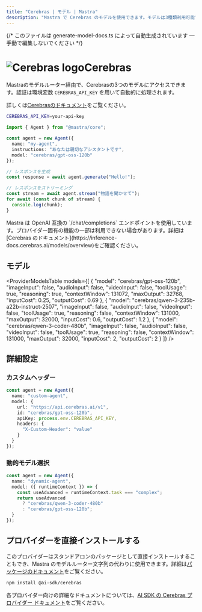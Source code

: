 ```yaml
---
title: "Cerebras | モデル | Mastra"
description: "Mastra で Cerebras のモデルを使用できます。モデルは3種類利用可能です。"
---
```


{/* このファイルは generate-model-docs.ts によって自動生成されています — 手動で編集しないでください */}



# <img src="https://models.dev/logos/cerebras.svg" alt="Cerebras logo" className="inline w-8 h-8 mr-2 align-middle dark:invert dark:brightness-0 dark:contrast-200" />Cerebras

Mastraのモデルルーター経由で、Cerebrasの3つのモデルにアクセスできます。認証は環境変数 `CEREBRAS_API_KEY` を用いて自動的に処理されます。

詳しくは[Cerebrasのドキュメント](https://inference-docs.cerebras.ai/models/overview)をご覧ください。

```bash
CEREBRAS_API_KEY=your-api-key
```

```typescript
import { Agent } from "@mastra/core";

const agent = new Agent({
  name: "my-agent",
  instructions: "あなたは親切なアシスタントです",
  model: "cerebras/gpt-oss-120b"
});

// レスポンスを生成
const response = await agent.generate("Hello!");

// レスポンスをストリーミング
const stream = await agent.stream("物語を聞かせて");
for await (const chunk of stream) {
  console.log(chunk);
}
```

<Callout type="info">
  Mastra は OpenAI 互換の `/chat/completions` エンドポイントを使用しています。プロバイダー固有の機能の一部は利用できない場合があります。詳細は [Cerebras のドキュメント](https://inference-docs.cerebras.ai/models/overview)をご確認ください。
</Callout>


## モデル

<ProviderModelsTable 
  models={[
  {
    "model": "cerebras/gpt-oss-120b",
    "imageInput": false,
    "audioInput": false,
    "videoInput": false,
    "toolUsage": true,
    "reasoning": true,
    "contextWindow": 131072,
    "maxOutput": 32768,
    "inputCost": 0.25,
    "outputCost": 0.69
  },
  {
    "model": "cerebras/qwen-3-235b-a22b-instruct-2507",
    "imageInput": false,
    "audioInput": false,
    "videoInput": false,
    "toolUsage": true,
    "reasoning": false,
    "contextWindow": 131000,
    "maxOutput": 32000,
    "inputCost": 0.6,
    "outputCost": 1.2
  },
  {
    "model": "cerebras/qwen-3-coder-480b",
    "imageInput": false,
    "audioInput": false,
    "videoInput": false,
    "toolUsage": true,
    "reasoning": false,
    "contextWindow": 131000,
    "maxOutput": 32000,
    "inputCost": 2,
    "outputCost": 2
  }
]}
/>

## 詳細設定

### カスタムヘッダー

```typescript
const agent = new Agent({
  name: "custom-agent",
  model: {
    url: "https://api.cerebras.ai/v1",
    id: "cerebras/gpt-oss-120b",
    apiKey: process.env.CEREBRAS_API_KEY,
    headers: {
      "X-Custom-Header": "value"
    }
  }
});
```


### 動的モデル選択

```typescript
const agent = new Agent({
  name: "dynamic-agent",
  model: ({ runtimeContext }) => {
    const useAdvanced = runtimeContext.task === "complex";
    return useAdvanced 
      ? "cerebras/qwen-3-coder-480b"
      : "cerebras/gpt-oss-120b";
  }
});
```


## プロバイダーを直接インストールする

このプロバイダーはスタンドアロンのパッケージとして直接インストールすることもでき、Mastra のモデルルーター文字列の代わりに使用できます。詳細は[パッケージのドキュメント](https://www.npmjs.com/package/@ai-sdk/cerebras)をご覧ください。

```bash npm2yarn copy
npm install @ai-sdk/cerebras
```

各プロバイダー向けの詳細なドキュメントについては、[AI SDK の Cerebras プロバイダー ドキュメント](https://ai-sdk.dev/providers/ai-sdk-providers/cerebras)をご覧ください。
